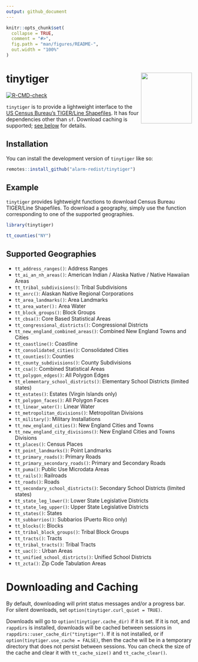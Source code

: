 ```yaml
---
output: github_document
---
```


<!-- README.md is generated from README.Rmd. Please edit that file -->

```r
knitr::opts_chunk$set(
  collapse = TRUE,
  comment = "#>",
  fig.path = "man/figures/README-",
  out.width = "100%"
)
```

# tinytiger <a href="https://alarm-redist.github.io/tinytiger/"><img src="man/figures/logo.png" align="right" height="138" /></a>

<!-- badges: start -->
[![R-CMD-check](https://github.com/alarm-redist/tinytiger/actions/workflows/R-CMD-check.yaml/badge.svg)](https://github.com/alarm-redist/tinytiger/actions/workflows/R-CMD-check.yaml)
<!-- badges: end -->

`tinytiger` is to provide a lightweight interface to the [US Census Bureau's TIGER/Line Shapefiles](https://www.census.gov/geographies/mapping-files/time-series/geo/tiger-line-file.html).
It has four dependencies other than `sf`.
Download caching is supported; [see below](#downloading-and-caching) for details.

## Installation

You can install the development version of `tinytiger` like so:

``` r
remotes::install_github("alarm-redist/tinytiger")
```

## Example

`tinytiger` provides lightweight functions to download Census Bureau TIGER/Line Shapefiles.
To download a geography, simply use the function corresponding to one of the supported geographies.

```r
library(tinytiger)

tt_counties("NY")
```

## Supported Geographies
- `tt_address_ranges()`: Address Ranges
- `tt_ai_an_nh_areas()`: American Indian / Alaska Native / Native Hawaiian Areas
- `tt_tribal_subdivisions()`: Tribal Subdivisions
- `tt_anrc()`: Alaskan Native Regional Corporations
- `tt_area_landmarks()`: Area Landmarks
- `tt_area_water():` Area Water
- `tt_block_groups()`: Block Groups
- `tt_cbsa()`: Core Based Statistical Areas
- `tt_congressional_districts()`: Congressional Districts
- `tt_new_england_combined_areas()`: Combined New England Towns and Cities
- `tt_coastline()`: Coastline
- `tt_consolidated_cities()`: Consolidated Cities
- `tt_counties()`: Counties
- `tt_county_subdivisions()`: County Subdivisions
- `tt_csa()`: Combined Statistical Areas
- `tt_polygon_edges()`: All Polygon Edges
- `tt_elementary_school_districts()`: Elementary School Districts (limited states)
- `tt_estates()`: Estates (Virgin Islands only)
- `tt_polygon_faces()`: All Polygon Faces
- `tt_linear_water():` Linear Water
- `tt_metropolitan_divisions()`: Metropolitan Divisions
- `tt_military()`: Military Installations
- `tt_new_england_cities()`: New England Cities and Towns
- `tt_new_england_city_divisions()`: New England Cities and Towns Divisions
- `tt_places()`: Census Places
- `tt_point_landmarks()`: Point Landmarks
- `tt_primary_roads()`: Primary Roads
- `tt_primary_secondary_roads()`: Primary and Secondary Roads
- `tt_puma()`: Public Use Microdata Areas
- `tt_rails()`: Railroads
- `tt_roads()`: Roads
- `tt_secondary_school_districts()`: Secondary School Districts (limited states)
- `tt_state_leg_lower()`: Lower State Legislative Districts
- `tt_state_leg_upper()`: Upper State Legislative Districts
- `tt_states()`: States
- `tt_subbarrios()`: Subbarios (Puerto Rico only)
- `tt_blocks()`: Blocks
- `tt_tribal_block_groups()`: Tribal Block Groups
- `tt_tracts()`: Tracts
- `tt_tribal_tracts()`: Tribal Tracts
- `tt_uac()`: : Urban Areas
- `tt_unified_school_districts()`: Unified School Districts
- `tt_zcta()`: Zip Code Tabulation Areas


# Downloading and Caching

By default, downloading will print status messages and/or a progress bar.
For silent downloads, set `option(tinytiger.curl_quiet = TRUE)`.

Downloads will go to `option(tinytiger.cache_dir)` if it is set. If it is not,
and `rappdirs` is installed, downloads will be cached between sessions in
`rappdirs::user_cache_dir("tinytiger")`.
If it is not installed, or if `option(tinytiger.use_cache = FALSE)`, then the
cache will be in a temporary directory that does not persist between
sessions.
You can check the size of the cache and clear it with `tt_cache_size()` and
`tt_cache_clear()`.
